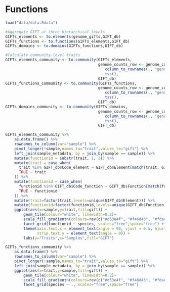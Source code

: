 # Functions

```r
load("data/data.Rdata")
```

```r
#Aggregate GIFT at three hierarchical levels
GIFTs_elements <- to.elements(genome_gifts,GIFT_db)
GIFTs_functions <- to.functions(GIFTs_elements,GIFT_db)
GIFTs_domains <- to.domains(GIFTs_functions,GIFT_db)

#Calculate community-level traits
GIFTs_elements_community <- to.community(GIFTs_elements,
                                         genome_counts_row <- genome_counts %>%
                                            column_to_rownames(., "genome")  %>% 
                                            tss(),
                                         GIFT_db)
GIFTs_functions_community <- to.community(GIFTs_functions,
                                         genome_counts_row <- genome_counts %>%
                                            column_to_rownames(., "genome")  %>% 
                                            tss(),
                                         GIFT_db)
GIFTs_domains_community <- to.community(GIFTs_domains,
                                         genome_counts_row <- genome_counts %>%
                                            column_to_rownames(., "genome")  %>% 
                                            tss(),
                                         GIFT_db)
```

```r
GIFTs_elements_community %>%
    as.data.frame() %>%
    rownames_to_column(var="sample") %>%
    pivot_longer(!sample,names_to="trait",values_to="gift") %>%
    left_join(sample_metadata, by = join_by(sample == sample)) %>%
    mutate(functionid = substr(trait, 1, 3)) %>%
    mutate(trait = case_when(
      trait %in% GIFT_db$Code_element ~ GIFT_db$Element[match(trait, GIFT_db$Code_element)],
      TRUE ~ trait
    )) %>%
    mutate(functionid = case_when(
      functionid %in% GIFT_db$Code_function ~ GIFT_db$Function[match(functionid, GIFT_db$Code_function)],
      TRUE ~ functionid
    )) %>%
    mutate(trait=factor(trait,levels=unique(GIFT_db$Element))) %>%
    mutate(functionid=factor(functionid,levels=unique(GIFT_db$Function))) %>%
    ggplot(aes(x=sample,y=trait,fill=gift)) +
        geom_tile(colour="white", linewidth=0.2)+
        scale_fill_gradientn(colours=rev(c("#d53e4f", "#f46d43", "#fdae61", "#fee08b", "#e6f598", "#abdda4", "#ddf1da")))+
        facet_grid(functionid ~ species, scales="free",space="free") +
        theme(axis.text.x = element_text(angle = 90, vjust = 0.5, hjust=1),
              strip.text.y = element_text(angle = 0)) + 
        labs(y="Traits",x="Samples",fill="GIFT")
```

```r
GIFTs_functions_community %>%
    as.data.frame() %>%
    rownames_to_column(var="sample") %>%
    pivot_longer(!sample,names_to="trait",values_to="gift") %>%
    left_join(sample_metadata, by = join_by(sample == sample)) %>%
    ggplot(aes(x=trait,y=sample,fill=gift)) +
        geom_tile(colour="white", linewidth=0.2)+
        scale_fill_gradientn(colours=rev(c("#d53e4f", "#f46d43", "#fdae61", "#fee08b", "#e6f598", "#abdda4", "#ddf1da")))+
        facet_grid(species ~ ., scales="free",space="free")
```

